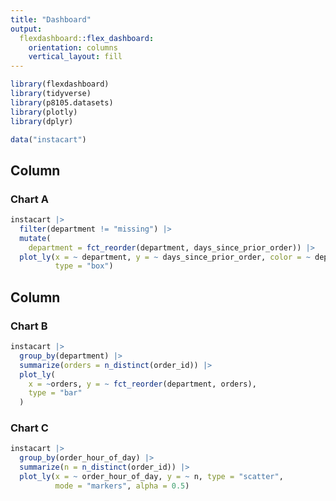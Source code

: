```yaml
---
title: "Dashboard"
output: 
  flexdashboard::flex_dashboard:
    orientation: columns
    vertical_layout: fill
---
```


```r
library(flexdashboard)
library(tidyverse)
library(p8105.datasets)
library(plotly)
library(dplyr)
```

```r
data("instacart")
```


Column {data-width=650}
-----------------------------------------------------------------------

### Chart A

```r
instacart |> 
  filter(department != "missing") |> 
  mutate(
    department = fct_reorder(department, days_since_prior_order)) |> 
  plot_ly(x = ~ department, y = ~ days_since_prior_order, color = ~ department,
          type = "box")
```

Column {data-width=350}
-----------------------------------------------------------------------

### Chart B

```r
instacart |> 
  group_by(department) |> 
  summarize(orders = n_distinct(order_id)) |> 
  plot_ly(
    x = ~orders, y = ~ fct_reorder(department, orders),
    type = "bar"
  )
```

### Chart C

```r
instacart |> 
  group_by(order_hour_of_day) |> 
  summarize(n = n_distinct(order_id)) |> 
  plot_ly(x = ~ order_hour_of_day, y = ~ n, type = "scatter", 
          mode = "markers", alpha = 0.5)
```

